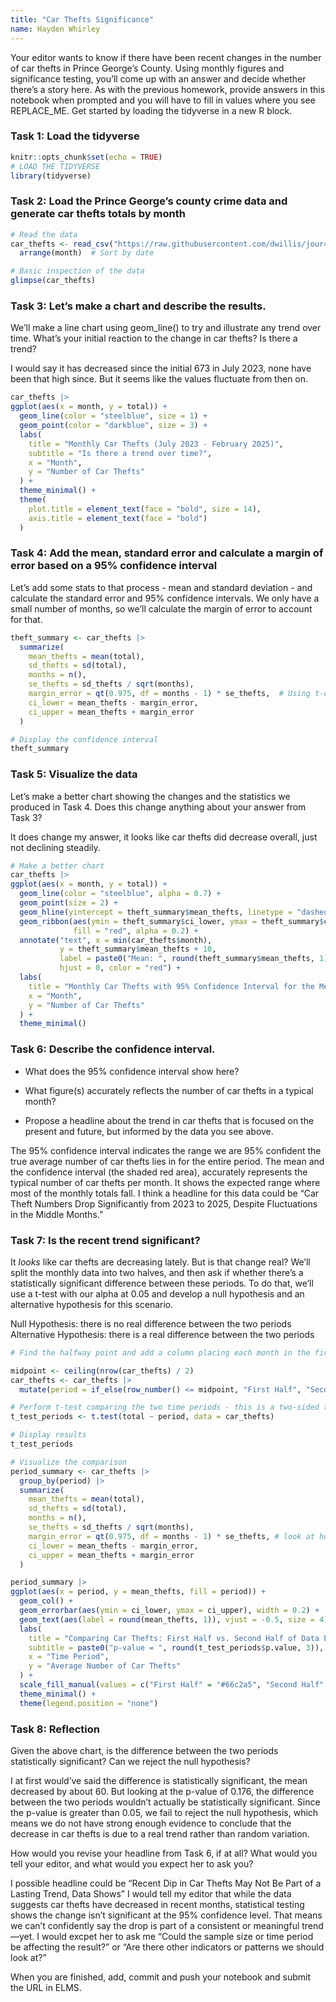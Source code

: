 ```yaml
---
title: "Car Thefts Significance"
name: Hayden Whirley
---
```


Your editor wants to know if there have been recent changes in the number of car thefts in Prince George's County. Using monthly figures and significance testing, you'll come up with an answer and decide whether there's a story here. As with the previous homework, provide answers in this notebook when prompted and you will have to fill in values where you see REPLACE_ME. Get started by loading the tidyverse in a new R block.

### Task 1: Load the tidyverse

```r
knitr::opts_chunk$set(echo = TRUE)
# LOAD THE TIDYVERSE
library(tidyverse)
```


### Task 2: Load the Prince George's county crime data and generate car thefts totals by month

```r

# Read the data
car_thefts <- read_csv("https://raw.githubusercontent.com/dwillis/jour405/refs/heads/main/data/car_thefts_month.csv")  |> 
  arrange(month)  # Sort by date

# Basic inspection of the data
glimpse(car_thefts)

```

### Task 3: Let's make a chart and describe the results.

We'll make a line chart using geom_line() to try and illustrate any trend over time. What's your initial reaction to the change in car thefts? Is there a trend?

I would say it has decreased since the initial 673 in July 2023, none have been that high since. But it seems like the values fluctuate from then on. 

```r

car_thefts |> 
ggplot(aes(x = month, y = total)) +
  geom_line(color = "steelblue", size = 1) +
  geom_point(color = "darkblue", size = 3) +
  labs(
    title = "Monthly Car Thefts (July 2023 - February 2025)",
    subtitle = "Is there a trend over time?",
    x = "Month",
    y = "Number of Car Thefts"
  ) +
  theme_minimal() +
  theme(
    plot.title = element_text(face = "bold", size = 14),
    axis.title = element_text(face = "bold")
  )

```

### Task 4: Add the mean, standard error and calculate a margin of error based on a 95% confidence interval

Let's add some stats to that process - mean and standard deviation - and calculate the standard error and 95% confidence intervals. We only have a small number of months, so we'll calculate the margin of error to account for that. 

```r

theft_summary <- car_thefts |> 
  summarize(
    mean_thefts = mean(total),
    sd_thefts = sd(total),
    months = n(),
    se_thefts = sd_thefts / sqrt(months),
    margin_error = qt(0.975, df = months - 1) * se_thefts,  # Using t-distribution for small sample
    ci_lower = mean_thefts - margin_error,
    ci_upper = mean_thefts + margin_error
  )

# Display the confidence interval
theft_summary
```

### Task 5: Visualize the data

Let's make a better chart showing the changes and the statistics we produced in Task 4. Does this change anything about your answer from Task 3?

It does change my answer, it looks like car thefts did decrease overall, just not declining steadily.

```r
# Make a better chart
car_thefts |> 
ggplot(aes(x = month, y = total)) +
  geom_line(color = "steelblue", alpha = 0.7) +
  geom_point(size = 2) +
  geom_hline(yintercept = theft_summary$mean_thefts, linetype = "dashed", color = "red", size = 1) +
  geom_ribbon(aes(ymin = theft_summary$ci_lower, ymax = theft_summary$ci_upper), 
              fill = "red", alpha = 0.2) +
  annotate("text", x = min(car_thefts$month), 
           y = theft_summary$mean_thefts + 10, 
           label = paste0("Mean: ", round(theft_summary$mean_thefts, 1)), 
           hjust = 0, color = "red") +
  labs(
    title = "Monthly Car Thefts with 95% Confidence Interval for the Mean",
    x = "Month",
    y = "Number of Car Thefts"
  ) +
  theme_minimal()

```

### Task 6: Describe the confidence interval.

- What does the 95% confidence interval show here?

- What figure(s) accurately reflects the number of car thefts in a typical month?

- Propose a headline about the trend in car thefts that is focused on the present and future, but informed by the data you see above.

The 95% confidence interval indicates the range we are 95% confident the true average number of car thefts lies in for the entire period.
The mean and the confidence interval (the shaded red area), accurately represents the typical number of car thefts per month. It shows the expected range where most of the monthly totals fall. 
I think a headline for this data could be "Car Theft Numbers Drop Significantly from 2023 to 2025, Despite Fluctuations in the Middle Months."


### Task 7: Is the recent trend significant?

It _looks_ like car thefts are decreasing lately. But is that change real? We'll split the monthly data into two halves, and then ask if whether there's a statistically significant difference between these periods. To do that, we'll use a t-test with our alpha at 0.05 and develop a null hypothesis and an alternative hypothesis for this scenario.

Null Hypothesis: there is no real difference between the two periods
Alternative Hypothesis: there is a real difference between the two periods

```r

# Find the halfway point and add a column placing each month in the first or second halves

midpoint <- ceiling(nrow(car_thefts) / 2)
car_thefts <- car_thefts |> 
  mutate(period = if_else(row_number() <= midpoint, "First Half", "Second Half"))

# Perform t-test comparing the two time periods - this is a two-sided test because we have two periods
t_test_periods <- t.test(total ~ period, data = car_thefts)

# Display results
t_test_periods

# Visualize the comparison
period_summary <- car_thefts |> 
  group_by(period) |> 
  summarize(
    mean_thefts = mean(total),
    sd_thefts = sd(total),
    months = n(),
    se_thefts = sd_thefts / sqrt(months),
    margin_error = qt(0.975, df = months - 1) * se_thefts, # look at how we calculated this above
    ci_lower = mean_thefts - margin_error,
    ci_upper = mean_thefts + margin_error
  )

period_summary |> 
ggplot(aes(x = period, y = mean_thefts, fill = period)) +
  geom_col() +
  geom_errorbar(aes(ymin = ci_lower, ymax = ci_upper), width = 0.2) +
  geom_text(aes(label = round(mean_thefts, 1)), vjust = -0.5, size = 4) +
  labs(
    title = "Comparing Car Thefts: First Half vs. Second Half of Data Period",
    subtitle = paste0("p-value = ", round(t_test_periods$p.value, 3)),
    x = "Time Period",
    y = "Average Number of Car Thefts"
  ) +
  scale_fill_manual(values = c("First Half" = "#66c2a5", "Second Half" = "#fc8d62")) +
  theme_minimal() +
  theme(legend.position = "none")

```

### Task 8: Reflection

Given the above chart, is the difference between the two periods statistically significant? Can we reject the null hypothesis?

I at first would've said the difference is statistically significant, the mean decreased by about 60. But looking at the p-value of 0.176, the difference between the two periods wouldn't actually be statistically significant. Since the p-value is greater than 0.05, we fail to reject the null hypothesis, which means we do not have strong enough evidence to conclude that the decrease in car thefts is due to a real trend rather than random variation.

How would you revise your headline from Task 6, if at all? What would you tell your editor, and what would you expect her to ask you?

I possible headline could be "Recent Dip in Car Thefts May Not Be Part of a Lasting Trend, Data Shows" I would tell my editor that while the data suggests car thefts have decreased in recent months, statistical testing shows the change isn’t significant at the 95% confidence level. That means we can't confidently say the drop is part of a consistent or meaningful trend—yet. I would excpet her to ask me “Could the sample size or time period be affecting the result?” or “Are there other indicators or patterns we should look at?”


When you are finished, add, commit and push your notebook and submit the URL in ELMS.
